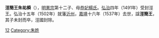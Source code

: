 '''涇簡王朱祐橓'''（{{bd|1485年|3月31日|1537年|7月10日|catIdx=Z朱}}），[[明憲宗|明憲宗]]第十二子、母[[恭妃楊氏|恭妃楊氏]]。[[弘治_(明朝)|弘治]]四年（1491年）受封涇王。弘治十五年（1502年）就藩[[沂州|沂州]]，[[嘉靖|嘉靖]]十六年（1537年）去世，諡'''涇簡王'''，其子未封而卒，涇國封除。
[[Category:明宪宗皇子|12]]
[[Category:朱姓|Category:朱姓]]